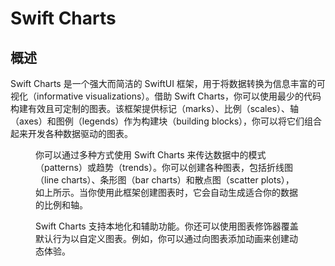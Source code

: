 # Swift Charts

<OriginalSource
  title="Swift Charts"
  url="https://developer.apple.com/documentation/charts"
  summary="在每个 Apple 平台上构建和自定义图表"
/>

## 概述

Swift Charts 是一个强大而简洁的 SwiftUI 框架，用于将数据转换为信息丰富的可视化（informative visualizations）。借助 Swift Charts，你可以使用最少的代码构建有效且可定制的图表。该框架提供标记（marks）、比例（scales）、轴（axes）和图例（legends）作为构建块（building blocks），你可以将它们组合起来开发各种数据驱动的图表。

<Figure src={require("./image_1.png")} size={680} />

你可以通过多种方式使用 Swift Charts 来传达数据中的模式（patterns）或趋势（trends）。你可以创建各种图表，包括折线图（line charts）、条形图（bar charts）和散点图（scatter plots），如上所示。当你使用此框架创建图表时，它会自动生成适合你的数据的比例和轴。

Swift Charts 支持本地化和辅助功能。你还可以使用图表修饰器覆盖默认行为以自定义图表。例如，你可以通过向图表添加动画来创建动态体验。
